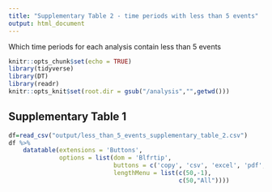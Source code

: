 ```yaml
---
title: "Supplementary Table 2 - time periods with less than 5 events"
output: html_document
---
```

Which time periods for each analysis contain less than 5 events

```r
knitr::opts_chunk$set(echo = TRUE)
library(tidyverse)
library(DT)
library(readr)
knitr::opts_knit$set(root.dir = gsub("/analysis","",getwd()))
```

## Supplementary Table 1

```r
df=read_csv("output/less_than_5_events_supplementary_table_2.csv")
df %>%
    datatable(extensions = 'Buttons',
              options = list(dom = 'Blfrtip',
                             buttons = c('copy', 'csv', 'excel', 'pdf', 'print' ),
                             lengthMenu = list(c(50,-1),
                                               c(50,"All"))))
```


